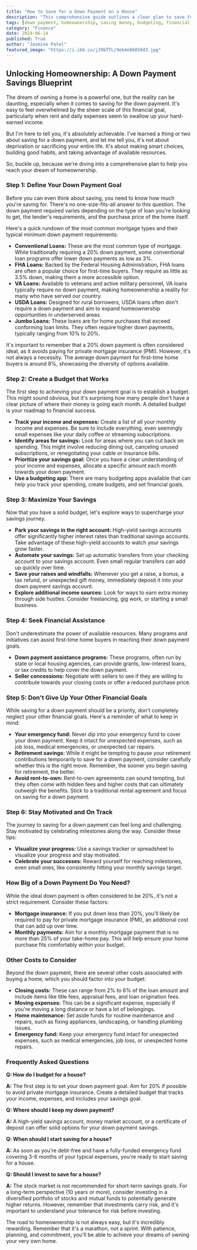 ```yaml
---
title: "How to Save for a Down Payment on a House"
description: "This comprehensive guide outlines a clear plan to save for a down payment on a house, covering budgeting, maximizing savings, seeking assistance, and staying motivated throughout the journey. Learn about various mortgage types, down payment requirements, and essential financial tips for achieving your homeownership dream."
tags: [down payment, homeownership, saving money, budgeting, financial planning, mortgage, first-time home buyer, real estate, financial goals, investment]
category: "Finance"
date: 2024-06-14
published: True
author: "Jasmine Patel"
featured_image: "https://i.ibb.co/jJ9bTTL/9eb4e86850d3.jpg"
---
```


##  Unlocking Homeownership: A Down Payment Savings Blueprint 

The dream of owning a home is a powerful one, but the reality can be daunting, especially when it comes to saving for the down payment. It's easy to feel overwhelmed by the sheer scale of this financial goal, particularly when rent and daily expenses seem to swallow up your hard-earned income.  

But I'm here to tell you, it's absolutely achievable. I've learned a thing or two about saving for a down payment, and let me tell you, it's not about deprivation or sacrificing your entire life. It's about making smart choices, building good habits, and taking advantage of available resources.  

So, buckle up, because we're diving into a comprehensive plan to help you reach your dream of homeownership. 

### Step 1: Define Your Down Payment Goal

Before you can even think about saving, you need to know how much you're saving for. There's no one-size-fits-all answer to this question. The down payment required varies depending on the type of loan you're looking to get, the lender's requirements, and the purchase price of the home itself. 

Here's a quick rundown of the most common mortgage types and their typical minimum down payment requirements:

- **Conventional Loans:** These are the most common type of mortgage. While traditionally requiring a 20% down payment, some conventional loan programs offer lower down payments as low as 3%. 
- **FHA Loans:** Backed by the Federal Housing Administration, FHA loans are often a popular choice for first-time buyers. They require as little as 3.5% down, making them a more accessible option. 
- **VA Loans:**  Available to veterans and active military personnel, VA loans typically require no down payment, making homeownership a reality for many who have served our country. 
- **USDA Loans:**  Designed for rural borrowers, USDA loans often don't require a down payment and aim to expand homeownership opportunities in underserved areas. 
- **Jumbo Loans:**  These loans are for home purchases that exceed conforming loan limits. They often require higher down payments, typically ranging from 10% to 20%. 

It's important to remember that a 20% down payment is often considered ideal, as it avoids paying for private mortgage insurance (PMI). However, it's not always a necessity. The average down payment for first-time home buyers is around 8%, showcasing the diversity of options available. 

### Step 2:  Create a Budget that Works

The first step to achieving your down payment goal is to establish a budget. This might sound obvious, but it's surprising how many people don't have a clear picture of where their money is going each month. A detailed budget is your roadmap to financial success. 

- **Track your income and expenses:**  Create a list of all your monthly income and expenses. Be sure to include everything, even seemingly small expenses like your daily coffee or streaming subscriptions. 
- **Identify areas for savings:** Look for areas where you can cut back on spending. This might involve reducing dining out, canceling unused subscriptions, or renegotiating your cable or insurance bills. 
- **Prioritize your savings goal:** Once you have a clear understanding of your income and expenses, allocate a specific amount each month towards your down payment. 
- **Use a budgeting app:**  There are many budgeting apps available that can help you track your spending, create budgets, and set financial goals. 

### Step 3:  Maximize Your Savings

Now that you have a solid budget, let's explore ways to supercharge your savings journey. 

- **Park your savings in the right account:** High-yield savings accounts offer significantly higher interest rates than traditional savings accounts. Take advantage of these high-yield accounts to watch your savings grow faster. 
- **Automate your savings:** Set up automatic transfers from your checking account to your savings account. Even small regular transfers can add up quickly over time. 
- **Save your raises and windfalls:**  Whenever you get a raise, a bonus, a tax refund, or unexpected gift money, immediately deposit it into your down payment savings account. 
- **Explore additional income sources:** Look for ways to earn extra money through side hustles. Consider freelancing, gig work, or starting a small business. 

### Step 4:  Seek Financial Assistance

Don't underestimate the power of available resources. Many programs and initiatives can assist first-time home buyers in reaching their down payment goals. 

- **Down payment assistance programs:**  These programs, often run by state or local housing agencies, can provide grants, low-interest loans, or tax credits to help cover the down payment. 
- **Seller concessions:** Negotiate with sellers to see if they are willing to contribute towards your closing costs or offer a reduced purchase price.

### Step 5:  Don't Give Up Your Other Financial Goals

While saving for a down payment should be a priority, don't completely neglect your other financial goals. Here's a reminder of what to keep in mind:

- **Your emergency fund:** Never dip into your emergency fund to cover your down payment. Keep it intact for unexpected expenses, such as job loss, medical emergencies, or unexpected car repairs.
- **Retirement savings:**  While it might be tempting to pause your retirement contributions temporarily to save for a down payment, consider carefully whether this is the right move. Remember, the sooner you begin saving for retirement, the better. 
- **Avoid rent-to-own:**  Rent-to-own agreements can sound tempting, but they often come with hidden fees and higher costs that can ultimately outweigh the benefits. Stick to a traditional rental agreement and focus on saving for a down payment.  

###  Step 6:  Stay Motivated and On Track

The journey to saving for a down payment can feel long and challenging.  Stay motivated by celebrating milestones along the way. Consider these tips:

- **Visualize your progress:**  Use a savings tracker or spreadsheet to visualize your progress and stay motivated. 
- **Celebrate your successes:**  Reward yourself for reaching milestones, even small ones, like consistently hitting your monthly savings target. 

###  How Big of a Down Payment Do You Need?

While the ideal down payment is often considered to be 20%, it's not a strict requirement.  Consider these factors:

- **Mortgage insurance:** If you put down less than 20%, you'll likely be required to pay for private mortgage insurance (PMI), an additional cost that can add up over time.
- **Monthly payments:** Aim for a monthly mortgage payment that is no more than 25% of your take-home pay. This will help ensure your home purchase fits comfortably within your budget.

###  Other Costs to Consider

Beyond the down payment, there are several other costs associated with buying a home, which you should factor into your budget:

- **Closing costs:**  These can range from 2% to 6% of the loan amount and include items like title fees, appraisal fees, and loan origination fees.
- **Moving expenses:** This can be a significant expense, especially if you're moving a long distance or have a lot of belongings.
- **Home maintenance:**  Set aside funds for routine maintenance and repairs, such as fixing appliances, landscaping, or handling plumbing issues.
- **Emergency fund:**  Keep your emergency fund intact for unexpected expenses, such as medical emergencies, job loss, or unexpected home repairs.

### Frequently Asked Questions

**Q: How do I budget for a house?**

**A:** The first step is to set your down payment goal. Aim for 20% if possible to avoid private mortgage insurance. Create a detailed budget that tracks your income, expenses, and includes your savings goal. 

**Q: Where should I keep my down payment?**

**A:**  A high-yield savings account, money market account, or a certificate of deposit can offer solid options for your down payment savings.

**Q: When should I start saving for a house?**

**A:**  As soon as you're debt-free and have a fully-funded emergency fund covering 3-6 months of your typical expenses, you're ready to start saving for a house.

**Q: Should I invest to save for a house?**

**A:** The stock market is not recommended for short-term savings goals. For a long-term perspective (10 years or more), consider investing in a diversified portfolio of stocks and mutual funds to potentially generate higher returns. However, remember that investments carry risk, and it's important to understand your tolerance for risk before investing. 

The road to homeownership is not always easy, but it's incredibly rewarding. Remember that it's a marathon, not a sprint.  With patience, planning, and commitment, you'll be able to achieve your dreams of owning your very own home. 